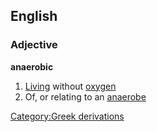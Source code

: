 ==English==
===Adjective===
{{wikipedia}}
'''anaerobic'''
#[[Living]] without [[oxygen]]
#Of, or relating to an [[anaerobe]]
[[Category:Greek derivations]]